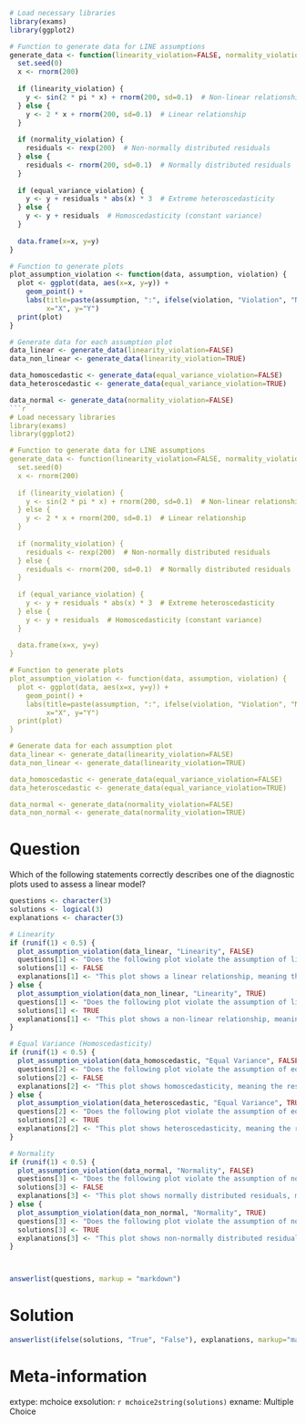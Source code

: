 ```r
# Load necessary libraries
library(exams)
library(ggplot2)

# Function to generate data for LINE assumptions
generate_data <- function(linearity_violation=FALSE, normality_violation=FALSE, equal_variance_violation=FALSE) {
  set.seed(0)
  x <- rnorm(200)
  
  if (linearity_violation) {
    y <- sin(2 * pi * x) + rnorm(200, sd=0.1)  # Non-linear relationship
  } else {
    y <- 2 * x + rnorm(200, sd=0.1)  # Linear relationship
  }
  
  if (normality_violation) {
    residuals <- rexp(200)  # Non-normally distributed residuals
  } else {
    residuals <- rnorm(200, sd=0.1)  # Normally distributed residuals
  }
  
  if (equal_variance_violation) {
    y <- y + residuals * abs(x) * 3  # Extreme heteroscedasticity
  } else {
    y <- y + residuals  # Homoscedasticity (constant variance)
  }
  
  data.frame(x=x, y=y)
}

# Function to generate plots
plot_assumption_violation <- function(data, assumption, violation) {
  plot <- ggplot(data, aes(x=x, y=y)) +
    geom_point() +
    labs(title=paste(assumption, ":", ifelse(violation, "Violation", "No Violation")),
         x="X", y="Y")
  print(plot)
}

# Generate data for each assumption plot
data_linear <- generate_data(linearity_violation=FALSE)
data_non_linear <- generate_data(linearity_violation=TRUE)

data_homoscedastic <- generate_data(equal_variance_violation=FALSE)
data_heteroscedastic <- generate_data(equal_variance_violation=TRUE)

data_normal <- generate_data(normality_violation=FALSE)
```r
# Load necessary libraries
library(exams)
library(ggplot2)

# Function to generate data for LINE assumptions
generate_data <- function(linearity_violation=FALSE, normality_violation=FALSE, equal_variance_violation=FALSE) {
  set.seed(0)
  x <- rnorm(200)
  
  if (linearity_violation) {
    y <- sin(2 * pi * x) + rnorm(200, sd=0.1)  # Non-linear relationship
  } else {
    y <- 2 * x + rnorm(200, sd=0.1)  # Linear relationship
  }
  
  if (normality_violation) {
    residuals <- rexp(200)  # Non-normally distributed residuals
  } else {
    residuals <- rnorm(200, sd=0.1)  # Normally distributed residuals
  }
  
  if (equal_variance_violation) {
    y <- y + residuals * abs(x) * 3  # Extreme heteroscedasticity
  } else {
    y <- y + residuals  # Homoscedasticity (constant variance)
  }
  
  data.frame(x=x, y=y)
}

# Function to generate plots
plot_assumption_violation <- function(data, assumption, violation) {
  plot <- ggplot(data, aes(x=x, y=y)) +
    geom_point() +
    labs(title=paste(assumption, ":", ifelse(violation, "Violation", "No Violation")),
         x="X", y="Y")
  print(plot)
}

# Generate data for each assumption plot
data_linear <- generate_data(linearity_violation=FALSE)
data_non_linear <- generate_data(linearity_violation=TRUE)

data_homoscedastic <- generate_data(equal_variance_violation=FALSE)
data_heteroscedastic <- generate_data(equal_variance_violation=TRUE)

data_normal <- generate_data(normality_violation=FALSE)
data_non_normal <- generate_data(normality_violation=TRUE)

```

Question
========

Which of the following statements correctly describes one of the diagnostic plots used to assess a linear model?

```r

questions <- character(3)
solutions <- logical(3)
explanations <- character(3)

# Linearity
if (runif(1) < 0.5) {
  plot_assumption_violation(data_linear, "Linearity", FALSE)
  questions[1] <- "Does the following plot violate the assumption of linearity?"
  solutions[1] <- FALSE
  explanations[1] <- "This plot shows a linear relationship, meaning the assumption of linearity is not violated."
} else {
  plot_assumption_violation(data_non_linear, "Linearity", TRUE)
  questions[1] <- "Does the following plot violate the assumption of linearity?"
  solutions[1] <- TRUE
  explanations[1] <- "This plot shows a non-linear relationship, meaning the assumption of linearity is violated."
}

# Equal Variance (Homoscedasticity)
if (runif(1) < 0.5) {
  plot_assumption_violation(data_homoscedastic, "Equal Variance", FALSE)
  questions[2] <- "Does the following plot violate the assumption of equal variance?"
  solutions[2] <- FALSE
  explanations[2] <- "This plot shows homoscedasticity, meaning the residual variance is constant across levels, so the assumption is not violated."
} else {
  plot_assumption_violation(data_heteroscedastic, "Equal Variance", TRUE)
  questions[2] <- "Does the following plot violate the assumption of equal variance?"
  solutions[2] <- TRUE
  explanations[2] <- "This plot shows heteroscedasticity, meaning the residual variance is not constant across levels, so the assumption is violated."
}

# Normality
if (runif(1) < 0.5) {
  plot_assumption_violation(data_normal, "Normality", FALSE)
  questions[3] <- "Does the following plot violate the assumption of normality?"
  solutions[3] <- FALSE
  explanations[3] <- "This plot shows normally distributed residuals, meaning the assumption of normality is not violated."
} else {
  plot_assumption_violation(data_non_normal, "Normality", TRUE)
  questions[3] <- "Does the following plot violate the assumption of normality?"
  solutions[3] <- TRUE
  explanations[3] <- "This plot shows non-normally distributed residuals, meaning the assumption of normality is violated."
}



answerlist(questions, markup = "markdown")
```

Solution
========

  
```r
answerlist(ifelse(solutions, "True", "False"), explanations, markup="markdown")

```

Meta-information
================
  
extype: mchoice
exsolution: `r mchoice2string(solutions)`
exname: Multiple Choice
